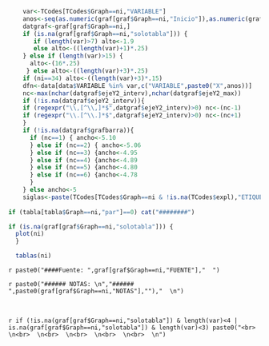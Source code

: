 
```r
    var<-TCodes[TCodes$Graph==ni,"VARIABLE"]
    anos<-seq(as.numeric(graf[graf$Graph==ni,"Inicio"]),as.numeric(graf[graf$Graph==ni,"Fin"]),1)
    datgraf<-graf[graf$Graph==ni,]
    if (is.na(graf[graf$Graph==ni,"solotabla"])) {
       if (length(var)>7) alto<-1.9
       else alto<-((length(var)+1)*.25)
    } else if (length(var)>15) {
      alto<-(16*.25)
     } else alto<-((length(var)+3)*.25)
    if (ni==34) alto<-((length(var)+3)*.15)
    dfn<-data[data$VARIABLE %in% var,c("VARIABLE",paste0("X",anos))]
    nc<-max(nchar(datgraf$ejeY2_interv),nchar(datgraf$ejeY2_max))
    if (!is.na(datgraf$ejeY2_interv)){
    if (regexpr("\\,[^\\,]*$",datgraf$ejeY2_interv)>0) nc<-(nc-1)
    if (regexpr("\\.[^\\.]*$",datgraf$ejeY2_interv)>0) nc<-(nc+1)
    }
    if (!is.na(datgraf$grafbarra)){
      if (nc==1) { ancho<-5.10
      } else if (nc==2) { ancho<-5.06
      } else if (nc==3) {ancho<-4.95
      } else if (nc==4) {ancho<-4.89
      } else if (nc==5) {ancho<-4.80
      } else if (nc==6) {ancho<-4.78
      }
    } else ancho<-5
    siglas<-paste(TCodes[TCodes$Graph==ni & !is.na(TCodes$expl),"ETIQUETA"],TCodes[TCodes$Graph==ni & !is.na(TCodes$expl),"ETIQUETA_Larga"],sep="=")  
    
if (tabla[tabla$Graph==ni,"par"]==0) cat("########")
```  

```r
if (is.na(graf[graf$Graph==ni,"solotabla"])) {
  plot(ni)
  }
```  
```r
  tablas(ni)
```   

`r paste0("####Fuente: ",graf[graf$Graph==ni,"FUENTE"],"  ")`    

`r paste0("###### NOTAS: \n","###### ",paste0(graf[graf$Graph==ni,"NOTAS"],""),"  \n")`  

<br>   

`r if (!is.na(graf[graf$Graph==ni,"solotabla"]) & length(var)<4 | is.na(graf[graf$Graph==ni,"solotabla"]) & length(var)<3) paste0("<br>  \n<br>  \n<br>  \n<br>  \n<br>  \n<br>  \n")`  
